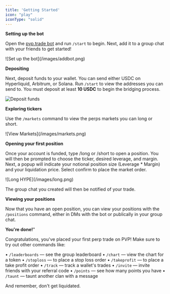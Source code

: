 ```yaml
---
title: 'Getting Started'
icon: "play"
iconType: "solid"
---
```


**Setting up the bot**

Open the [pvp.trade bot](https://t.me/pvptrade_bot) and run `/start` to begin. Next, add it to a group chat with your friends to get started!

<Frame>
  ![Set up the bot](/images/addbot.png)
</Frame>

**Depositing**

Next, deposit funds to your wallet. You can send either USDC on Hyperliquid, Arbitrum, or Solana. Run `/start` to view the addresses you can send to. You must deposit at least **10 USDC** to begin the bridging process.

![Deposit funds](/images/start.png)

**Exploring tickers**

Use the `/markets` command to view the perps markets you can long or short.

<Frame>
![View Markets](/images/markets.png)
</Frame>

**Opening your first position**

Once your account is funded, type /long or /short to open a position. You will then be prompted to choose the ticker, desired leverage, and margin. Next, a popup will indicate your notional position size (Leverage \* Margin) and your liquidation price.  Select confirm to place the market order.

<Frame>
![Long HYPE](/images/long.png)
</Frame>

The group chat you created will then be notified of your trade.

**Viewing your positions**

Now that you have an open position, you can view your positions with the `/positions` command, either in DMs with the bot or publically in your group chat.

**You're done!**"

Congratulations, you've placed your first perp trade on PVP! Make sure to try out other commands like:

• `/leaderboards` — see the group leaderboard
• `/chart` — view the chart for a token
• `/stoploss` — to place a stop loss order
• `/takeprofit` — to place a take profit order
• `/track` — track a wallet's trades
• `/invite` — invite friends with your referral code
• `/points` — see how many points you have
• `/taunt` — taunt another clan with a message

And remember, don't get liquidated.